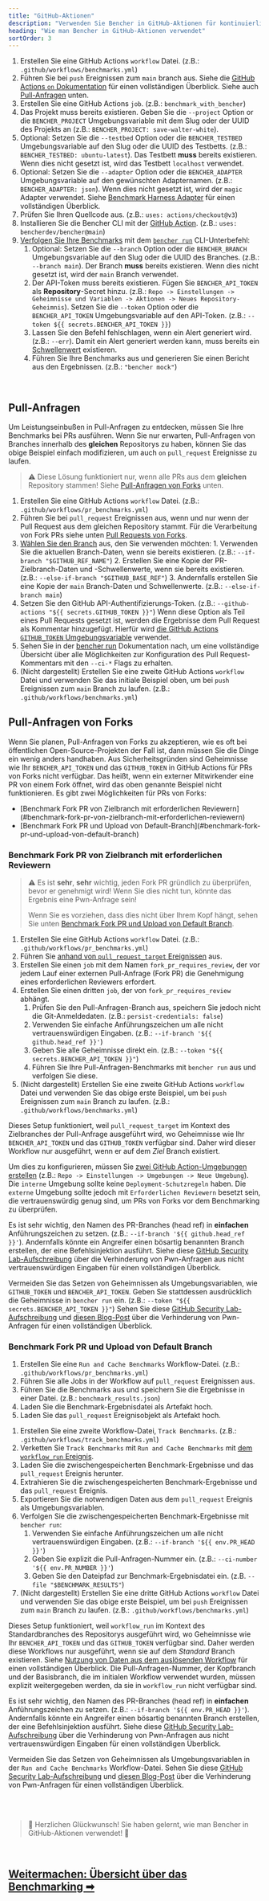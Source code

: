 ```yaml
---
title: "GitHub-Aktionen"
description: "Verwenden Sie Bencher in GitHub-Aktionen für kontinuierliches Benchmarking bei Pull-Anfragen"
heading: "Wie man Bencher in GitHub-Aktionen verwendet"
sortOrder: 3
---
```



<GitHubActions1 />

1. Erstellen Sie eine GitHub Actions `workflow` Datei. (z.B.: `.github/workflows/benchmarks.yml`)
2. Führen Sie bei `push` Ereignissen zum `main` branch aus. Siehe die [GitHub Actions `on` Dokumentation](https://docs.github.com/de/actions/using-workflows/workflow-syntax-for-github-actions#on) für einen vollständigen Überblick. Siehe auch [Pull-Anfragen](#pull-anfragen) unten.
3. Erstellen Sie eine GitHub Actions `job`. (z.B.: `benchmark_with_bencher`)
4. Das Projekt muss bereits existieren. Geben Sie die `--project` Option or die `BENCHER_PROJECT` Umgebungsvariable mit dem Slug oder der UUID des Projekts an (z.B.: `BENCHER_PROJECT: save-walter-white`).
6. Optional: Setzen Sie die `--testbed` Option oder die `BENCHER_TESTBED` Umgebungsvariable auf den Slug oder die UUID des Testbetts. (z.B.: `BENCHER_TESTBED: ubuntu-latest`). Das Testbett **muss** bereits existieren. Wenn dies nicht gesetzt ist, wird das Testbett `localhost` verwendet.
7. Optional: Setzen Sie die `--adapter` Option oder die `BENCHER_ADAPTER` Umgebungsvariable auf den gewünschten Adapternamen. (z.B.: `BENCHER_ADAPTER: json`). Wenn dies nicht gesetzt ist, wird der `magic` Adapter verwendet. Siehe [Benchmark Harness Adapter](/docs/de/explanation/adapters) für einen vollständigen Überblick.
8. Prüfen Sie Ihren Quellcode aus. (z.B.: `uses: actions/checkout@v3`)
9. Installieren Sie die Bencher CLI mit der [GitHub Action](https://github.com/marketplace/actions/bencher-cli). (z.B.: `uses: bencherdev/bencher@main`)
10. [Verfolgen Sie Ihre Benchmarks](/docs/de/how-to/track-benchmarks) mit dem <code><a href="/docs/de/explanation/bencher-run">bencher run</a></code> CLI-Unterbefehl:
    1.  Optional: Setzen Sie die `--branch` Option oder die `BENCHER_BRANCH` Umgebungsvariable auf den Slug oder die UUID des Branches. (z.B.: `--branch main`). Der Branch **muss** bereits existieren. Wenn dies nicht gesetzt ist, wird der `main` Branch verwendet.
    2. Der API-Token muss bereits existieren. Fügen Sie `BENCHER_API_TOKEN` als **Repository**-Secret hinzu. (z.B.: `Repo -> Einstellungen -> Geheimnisse und Variablen -> Aktionen -> Neues Repository-Geheimnis`). Setzen Sie die `--token` Option oder die `BENCHER_API_TOKEN` Umgebungsvariable auf den API-Token. (z.B.: `--token ${{ secrets.BENCHER_API_TOKEN }}`)
    3.  Lassen Sie den Befehl fehlschlagen, wenn ein Alert generiert wird. (z.B.: `--err`). Damit ein Alert generiert werden kann, muss bereits ein [Schwellenwert](/docs/de/explanation/thresholds) existieren.
    4.  Führen Sie Ihre Benchmarks aus und generieren Sie einen Bericht aus den Ergebnissen. (z.B.: `"bencher mock"`)

<br/>

## Pull-Anfragen

Um Leistungseinbußen in Pull-Anfragen zu entdecken, müssen Sie Ihre Benchmarks bei PRs ausführen.
Wenn Sie nur erwarten, Pull-Anfragen von Branches innerhalb des **gleichen** Repositorys zu haben, können Sie das obige Beispiel einfach modifizieren, um auch `on` `pull_request` Ereignisse zu laufen.

> ⚠️ Diese Lösung funktioniert nur, wenn alle PRs aus dem **gleichen** Repository stammen!
> Siehe [Pull-Anfragen von Forks](#pull-anfragen-von-forks) unten.

<GitHubActions2 />

1. Erstellen Sie eine GitHub Actions `workflow` Datei. (z.B.: `.github/workflows/pr_benchmarks.yml`)
2. Führen Sie bei `pull_request` Ereignissen aus, wenn und nur wenn der Pull Request aus dem gleichen Repository stammt. Für die Verarbeitung von Fork PRs siehe unten [Pull Requests von Forks](#pull-requests-from-forks).
3. [Wählen Sie den Branch](http://localhost:3000/docs/de/explanation/branch-selection) aus, den Sie verwenden möchten:
        1. Verwenden Sie die aktuellen Branch-Daten, wenn sie bereits existieren. (z.B.: `--if-branch "$GITHUB_REF_NAME"`)
        2. Erstellen Sie eine Kopie der PR-Zielbranch-Daten und -Schwellenwerte, wenn sie bereits existieren. (z.B.: `--else-if-branch "$GITHUB_BASE_REF"`)
        3. Andernfalls erstellen Sie eine Kopie der `main` Branch-Daten und Schwellenwerte. (z.B.: `--else-if-branch main`)
4. Setzen Sie den GitHub API-Authentifizierungs-Token. (z.B.: `--github-actions "${{ secrets.GITHUB_TOKEN }}"`) Wenn diese Option als Teil eines Pull Requests gesetzt ist, werden die Ergebnisse dem Pull Request als Kommentar hinzugefügt. Hierfür wird [die GitHub Actions `GITHUB_TOKEN` Umgebungsvariable](https://docs.github.com/de/actions/security-guides/automatic-token-authentication) verwendet.
5. Sehen Sie in der [bencher run](/docs/de/explanation/bencher-run) Dokumentation nach, um eine vollständige Übersicht über alle Möglichkeiten zur Konfiguration des Pull Request-Kommentars mit den `--ci-*` Flags zu erhalten.
6. (Nicht dargestellt) Erstellen Sie eine zweite GitHub Actions `workflow` Datei und verwenden Sie das initiale Beispiel oben, um bei `push` Ereignissen zum `main` Branch zu laufen. (z.B.: `.github/workflows/benchmarks.yml`)

## Pull-Anfragen von Forks

Wenn Sie planen, Pull-Anfragen von Forks zu akzeptieren, wie es oft bei öffentlichen Open-Source-Projekten der Fall ist,
dann müssen Sie die Dinge ein wenig anders handhaben.
Aus Sicherheitsgründen sind Geheimnisse wie Ihr `BENCHER_API_TOKEN` und das `GITHUB_TOKEN` in GitHub Actions für PRs von Forks nicht verfügbar.
Das heißt, wenn ein externer Mitwirkender eine PR von einem Fork öffnet, wird das oben genannte Beispiel nicht funktionieren.
Es gibt zwei Möglichkeiten für PRs von Forks:

<ul>
  <li>[Benchmark Fork PR von Zielbranch mit erforderlichen Reviewern](#benchmark-fork-pr-von-zielbranch-mit-erforderlichen-reviewern)</li>
  <li>[Benchmark Fork PR und Upload von Default-Branch](#benchmark-fork-pr-und-upload-von-default-branch)</li>
</ul>

### Benchmark Fork PR von Zielbranch mit erforderlichen Reviewern

> ⚠️ Es ist **sehr**, **sehr** wichtig, jeden Fork PR gründlich zu überprüfen, bevor er genehmigt wird!
> Wenn Sie dies nicht tun, könnte das Ergebnis eine Pwn-Anfrage sein!
>
> Wenn Sie es vorziehen, dass dies nicht über Ihrem Kopf hängt, sehen Sie unten [Benchmark Fork PR und Upload von Default Branch](#benchmark-fork-pr-und-upload-von-default-branch).

<GitHubActions3 />

1. Erstellen Sie eine GitHub Actions `workflow` Datei. (z.B.: `.github/workflows/pr_benchmarks.yml`)
2. Führen Sie [anhand von `pull_request_target` Ereignissen](https://docs.github.com/de/actions/using-workflows/events-that-trigger-workflows#pull_request_target) aus.
3. Erstellen Sie einen `job` mit dem Namen `fork_pr_requires_review`, der vor jedem Lauf einer externen Pull-Anfrage (Fork PR) die Genehmigung eines erforderlichen Reviewers erfordert.
4. Erstellen Sie einen dritten `job`, der von `fork_pr_requires_review` abhängt.
   1. Prüfen Sie den Pull-Anfragen-Branch aus, speichern Sie jedoch nicht die Git-Anmeldedaten. (z.B.: `persist-credentials: false`)
   2. Verwenden Sie einfache Anführungszeichen um alle nicht vertrauenswürdigen Eingaben. (z.B.: `--if-branch '${{ github.head_ref }}'`)
   3. Geben Sie alle Geheimnisse direkt ein. (z.B.: `--token "${{ secrets.BENCHER_API_TOKEN }}"`)
   4. Führen Sie Ihre Pull-Anfragen-Benchmarks mit `bencher run` aus und verfolgen Sie diese.
5. (Nicht dargestellt) Erstellen Sie eine zweite GitHub Actions `workflow` Datei und verwenden Sie das obige erste Beispiel, um bei `push` Ereignissen zum `main` Branch zu laufen. (z.B.: `.github/workflows/benchmarks.yml`)

Dieses Setup funktioniert, weil `pull_request_target` im Kontext des Zielbranches der Pull-Anfrage ausgeführt wird,
wo Geheimnisse wie Ihr `BENCHER_API_TOKEN` und das `GITHUB_TOKEN` verfügbar sind.
Daher wird dieser Workflow nur ausgeführt, wenn er auf dem _Ziel_ Branch existiert.

Um dies zu konfigurieren, müssen Sie [zwei GitHub Action-Umgebungen erstellen](https://docs.github.com/de/actions/deployment/targeting-different-environments/using-environments-for-deployment#using-an-environment)
(z.B.: `Repo -> Einstellungen -> Umgebungen -> Neue Umgebung`).
Die `interne` Umgebung sollte keine `Deployment-Schutzregeln` haben.
Die `externe` Umgebung sollte jedoch mit `Erforderlichen Reviewern` besetzt sein, die vertrauenswürdig genug sind, um PRs von Forks vor dem Benchmarking zu überprüfen.

Es ist sehr wichtig, den Namen des PR-Branches (head ref) in **einfachen** Anführungszeichen zu setzen. (z.B.: `--if-branch '${{ github.head_ref }}'`). Andernfalls könnte ein Angreifer einen bösartig benannten Branch erstellen, der eine Befehlsinjektion ausführt. Siehe diese [GitHub Security Lab-Aufschreibung](https://securitylab.github.com/research/github-actions-untrusted-input/) über die Verhinderung von Pwn-Anfragen aus nicht vertrauenswürdigen Eingaben für einen vollständigen Überblick.

Vermeiden Sie das Setzen von Geheimnissen als Umgebungsvariablen, wie `GITHUB_TOKEN` und `BENCHER_API_TOKEN`.
Geben Sie stattdessen ausdrücklich die Geheimnisse in `bencher run` ein. (z.B.: `--token "${{ secrets.BENCHER_API_TOKEN }}"`)
Sehen Sie diese [GitHub Security Lab-Aufschreibung](https://securitylab.github.com/research/github-actions-preventing-pwn-requests/)
und [diesen Blog-Post](https://nathandavison.com/blog/github-actions-and-the-threat-of-malicious-pull-requests)
über die Verhinderung von Pwn-Anfragen für einen vollständigen Überblick.

### Benchmark Fork PR und Upload von Default Branch

<GitHubActions4 />

1. Erstellen Sie eine `Run and Cache Benchmarks` Workflow-Datei. (z.B.: `.github/workflows/pr_benchmarks.yml`)
2. Führen Sie alle Jobs in der Workflow auf `pull_request` Ereignissen aus.
3. Führen Sie die Benchmarks aus und speichern Sie die Ergebnisse in einer Datei. (z.B.: `benchmark_results.json`)
4. Laden Sie die Benchmark-Ergebnisdatei als Artefakt hoch.
5. Laden Sie das `pull_request` Ereignisobjekt als Artefakt hoch.

<GitHubActions5 />

1. Erstellen Sie eine zweite Workflow-Datei, `Track Benchmarks`. (z.B.: `.github/workflows/track_benchmarks.yml`)
2. Verketten Sie `Track Benchmarks` mit `Run and Cache Benchmarks` mit [dem `workflow_run` Ereignis](https://docs.github.com/de/actions/using-workflows/events-that-trigger-workflows#workflow_run).
3. Laden Sie die zwischengespeicherten Benchmark-Ergebnisse und das `pull_request` Ereignis herunter.
4. Extrahieren Sie die zwischengespeicherten Benchmark-Ergebnisse und das `pull_request` Ereignis.
5. Exportieren Sie die notwendigen Daten aus dem `pull_request` Ereignis als Umgebungsvariablen.
6. Verfolgen Sie die zwischengespeicherten Benchmark-Ergebnisse mit `bencher run`:
   1. Verwenden Sie einfache Anführungszeichen um alle nicht vertrauenswürdigen Eingaben. (z.B.: `--if-branch '${{ env.PR_HEAD }}'`)
   2. Geben Sie explizit die Pull-Anfragen-Nummer ein. (z.B.: `--ci-number '${{ env.PR_NUMBER }}'`)
   3. Geben Sie den Dateipfad zur Benchmark-Ergebnisdatei ein. (z.B. `--file "$BENCHMARK_RESULTS"`)
7. (Nicht dargestellt) Erstellen Sie eine dritte GitHub Actions `workflow` Datei und verwenden Sie das obige erste Beispiel, um bei `push` Ereignissen zum `main` Branch zu laufen. (z.B.: `.github/workflows/benchmarks.yml`)

Dieses Setup funktioniert, weil `workflow_run` im Kontext des Standardbranches des Repositorys ausgeführt wird,
wo Geheimnisse wie Ihr `BENCHER_API_TOKEN` und das `GITHUB_TOKEN` verfügbar sind.
Daher werden diese Workflows nur ausgeführt, wenn sie auf dem _Standard_ Branch existieren.
Siehe [Nutzung von Daten aus dem auslösenden Workflow](https://docs.github.com/de/actions/using-workflows/events-that-trigger-workflows#using-data-from-the-triggering-workflow) für einen vollständigen Überblick.
Die Pull-Anfragen-Nummer, der Kopfbranch und der Basisbranch, die im initialen Workflow verwendet wurden, müssen explizit weitergegeben werden, da sie in `workflow_run` nicht verfügbar sind.

Es ist sehr wichtig, den Namen des PR-Branches (head ref) in **einfachen** Anführungszeichen zu setzen. (z.B.: `--if-branch '${{ env.PR_HEAD }}'`). Andernfalls könnte ein Angreifer einen bösartig benannten Branch erstellen, der eine Befehlsinjektion ausführt. Siehe diese [GitHub Security Lab-Aufschreibung](https://securitylab.github.com/research/github-actions-untrusted-input/) über die Verhinderung von Pwn-Anfragen aus nicht vertrauenswürdigen Eingaben für einen vollständigen Überblick.

Vermeiden Sie das Setzen von Geheimnissen als Umgebungsvariablen in der `Run and Cache Benchmarks` Workflow-Datei.
Sehen Sie diese [GitHub Security Lab-Aufschreibung](https://securitylab.github.com/research/github-actions-preventing-pwn-requests/)
und [diesen Blog-Post](https://nathandavison.com/blog/github-actions-and-the-threat-of-malicious-pull-requests)
über die Verhinderung von Pwn-Anfragen für einen vollständigen Überblick.

<br/>
<br/>

> 🐰 Herzlichen Glückwunsch! Sie haben gelernt, wie man Bencher in GitHub-Aktionen verwendet! 🎉

<br/>

<h2><a href="/docs/de/explanation/benchmarking">Weitermachen: Übersicht über das Benchmarking ➡</a></h2>
